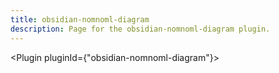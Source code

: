 ---
title: obsidian-nomnoml-diagram
description: Page for the obsidian-nomnoml-diagram plugin.
---


<Plugin pluginId={"obsidian-nomnoml-diagram"}></Plugin>